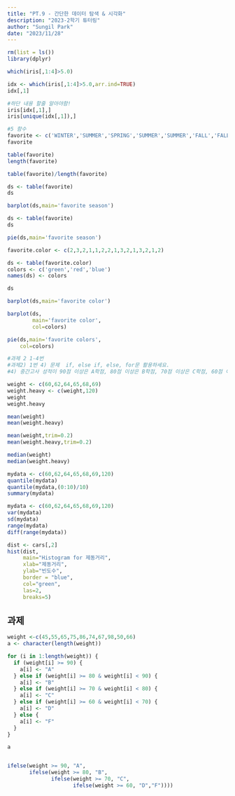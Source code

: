 ```yaml
---
title: "PT.9 - 간단한 데이터 탐색 & 시각화"
description: "2023-2학기 튜터링"
author: "Sungil Park"
date: "2023/11/28"
---
```


```r
rm(list = ls())
library(dplyr)
```

```r
which(iris[,1:4]>5.0)
```


```r
idx <- which(iris[,1:4]>5.0,arr.ind=TRUE)
idx[,1]
```


```r
#하단 내용 할줄 알아야함!
iris[idx[,1],]
iris[unique(idx[,1]),]
```


```r
#5 함수
favorite <- c('WINTER','SUMMER','SPRING','SUMMER','SUMMER','FALL','FALL','SUMMER','SPRING','SPRING')
favorite
```


```r
table(favorite)
length(favorite)

table(favorite)/length(favorite)
```


```r
ds <- table(favorite)
ds
```


```r
barplot(ds,main='favorite season')
```


```r
ds <- table(favorite)
ds
```


```r
pie(ds,main='favorite season')
```


```r
favorite.color <- c(2,3,2,1,1,2,2,1,3,2,1,3,2,1,2)

ds <- table(favorite.color)
colors <- c('green','red','blue')
names(ds) <- colors

ds
```


```r
barplot(ds,main='favorite color')
```


```r
barplot(ds,
        main='favorite color',
        col=colors)
```


```r
pie(ds,main='favorite colors',
    col=colors)
```


```r
#과제 2 1-4번 
#과제2) 1번 4) 문제  if, else if, else, for문 활용하세요.
#4) 중간고사 성적이 90점 이상은 A학점, 80점 이상은 B학점, 70점 이상은 C학점, 60점 이상은 D학점, 나머지는 F학점을 주려고 합니다. 해당 문제를 Code를 활용하여 풀어보세요.(if, else if, else, for문 활용)

weight <- c(60,62,64,65,68,69)
weight.heavy <- c(weight,120)
weight
weight.heavy
```




```r
mean(weight)
mean(weight.heavy)
```


```r
mean(weight,trim=0.2)
mean(weight.heavy,trim=0.2)
```


```r
median(weight)
median(weight.heavy)
```


```r
mydata <- c(60,62,64,65,68,69,120)
quantile(mydata)
quantile(mydata,(0:10)/10)
summary(mydata)
```


```r
mydata <- c(60,62,64,65,68,69,120)
var(mydata)
sd(mydata)
range(mydata)
diff(range(mydata))
```


```r
dist <- cars[,2]
hist(dist,
     main="Histogram for 제동거리",
     xlab="제동거리",
     ylab="빈도수",
     border = "blue",
     col="green",
     las=2,
     breaks=5)
```


## 과제

```r
weight <-c(45,55,65,75,86,74,67,98,50,66)
a <- character(length(weight))

for (i in 1:length(weight)) {
  if (weight[i] >= 90) {
    a[i] <- "A"
  } else if (weight[i] >= 80 & weight[i] < 90) {
    a[i] <- "B"
  } else if (weight[i] >= 70 & weight[i] < 80) {
    a[i] <- "C"
  } else if (weight[i] >= 60 & weight[i] < 70) {
    a[i] <- "D"
  } else {
    a[i] <- "F"
  }
}

a


ifelse(weight >= 90, "A", 
       ifelse(weight >= 80, "B",
              ifelse(weight >= 70, "C", 
                     ifelse(weight >= 60, "D","F"))))
```










